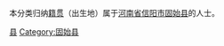 {{Catnav|頁面分類|各種主題的頁面分類|依中国各省来作的分类|各地中国人|河南人|信阳人}}
{{Catnav|頁面分類|人物|各國人物|中国人|各地中国人|河南人|信阳人}}

本分类归纳[[籍贯|籍贯]]（出生地）属于[[河南省|河南省]][[信阳市|信阳市]][[固始县|固始县]]的人士。

[[Category:信阳人|县]]
[[Category:固始县|Category:固始县]]